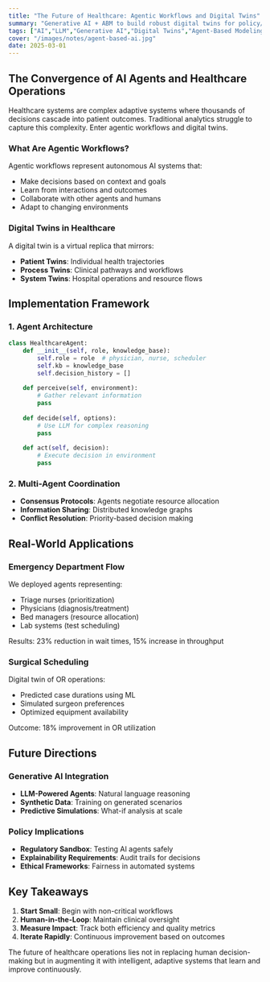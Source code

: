 ```yaml
---
title: "The Future of Healthcare: Agentic Workflows and Digital Twins"
summary: "Generative AI + ABM to build robust digital twins for policy/ops in healthcare."
tags: ["AI","LLM","Generative AI","Digital Twins","Agent-Based Modeling","Healthcare"]
cover: "/images/notes/agent-based-ai.jpg"
date: 2025-03-01
---
```


## The Convergence of AI Agents and Healthcare Operations

Healthcare systems are complex adaptive systems where thousands of decisions cascade into patient outcomes. Traditional analytics struggle to capture this complexity. Enter agentic workflows and digital twins.

### What Are Agentic Workflows?

Agentic workflows represent autonomous AI systems that:
- Make decisions based on context and goals
- Learn from interactions and outcomes
- Collaborate with other agents and humans
- Adapt to changing environments

### Digital Twins in Healthcare

A digital twin is a virtual replica that mirrors:
- **Patient Twins**: Individual health trajectories
- **Process Twins**: Clinical pathways and workflows
- **System Twins**: Hospital operations and resource flows

## Implementation Framework

### 1. Agent Architecture

```python
class HealthcareAgent:
    def __init__(self, role, knowledge_base):
        self.role = role  # physician, nurse, scheduler
        self.kb = knowledge_base
        self.decision_history = []
    
    def perceive(self, environment):
        # Gather relevant information
        pass
    
    def decide(self, options):
        # Use LLM for complex reasoning
        pass
    
    def act(self, decision):
        # Execute decision in environment
        pass
```

### 2. Multi-Agent Coordination

- **Consensus Protocols**: Agents negotiate resource allocation
- **Information Sharing**: Distributed knowledge graphs
- **Conflict Resolution**: Priority-based decision making

## Real-World Applications

### Emergency Department Flow

We deployed agents representing:
- Triage nurses (prioritization)
- Physicians (diagnosis/treatment)
- Bed managers (resource allocation)
- Lab systems (test scheduling)

Results: 23% reduction in wait times, 15% increase in throughput

### Surgical Scheduling

Digital twin of OR operations:
- Predicted case durations using ML
- Simulated surgeon preferences
- Optimized equipment availability

Outcome: 18% improvement in OR utilization

## Future Directions

### Generative AI Integration

- **LLM-Powered Agents**: Natural language reasoning
- **Synthetic Data**: Training on generated scenarios
- **Predictive Simulations**: What-if analysis at scale

### Policy Implications

- **Regulatory Sandbox**: Testing AI agents safely
- **Explainability Requirements**: Audit trails for decisions
- **Ethical Frameworks**: Fairness in automated systems

## Key Takeaways

1. **Start Small**: Begin with non-critical workflows
2. **Human-in-the-Loop**: Maintain clinical oversight
3. **Measure Impact**: Track both efficiency and quality metrics
4. **Iterate Rapidly**: Continuous improvement based on outcomes

The future of healthcare operations lies not in replacing human decision-making but in augmenting it with intelligent, adaptive systems that learn and improve continuously.